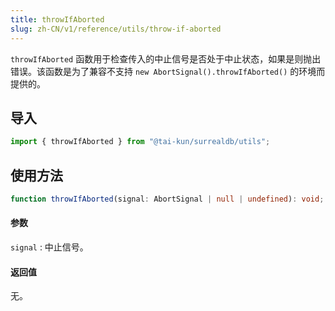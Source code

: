 ```yaml
---
title: throwIfAborted
slug: zh-CN/v1/reference/utils/throw-if-aborted
---
```


`throwIfAborted` 函数用于检查传入的中止信号是否处于中止状态，如果是则抛出错误。该函数是为了兼容不支持 `new AbortSignal().throwIfAborted()` 的环境而提供的。

## 导入

```ts
import { throwIfAborted } from "@tai-kun/surrealdb/utils";
```

## 使用方法

```ts
function throwIfAborted(signal: AbortSignal | null | undefined): void;
```

#### 参数

`signal`
:   中止信号。

#### 返回值

无。
